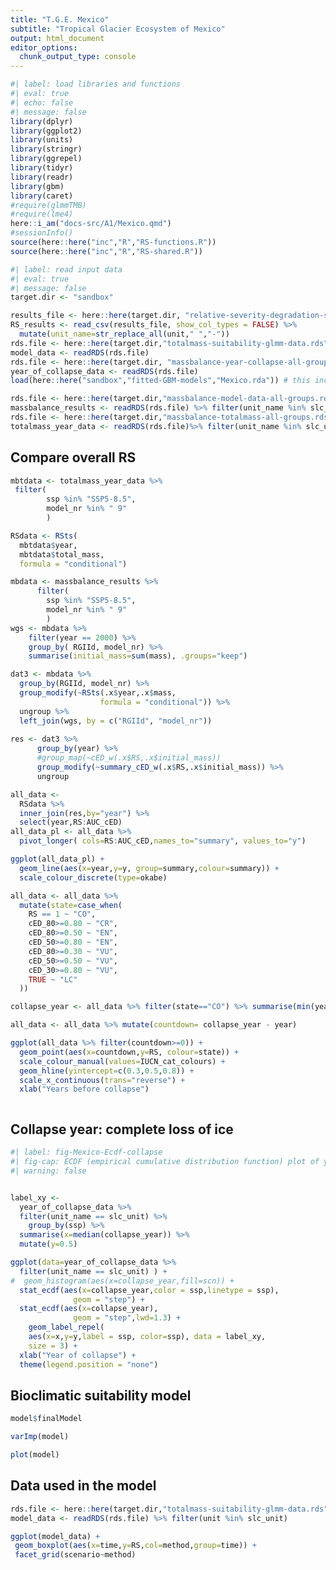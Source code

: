 ```yaml
---
title: "T.G.E. Mexico"
subtitle: "Tropical Glacier Ecosystem of Mexico"
output: html_document
editor_options: 
  chunk_output_type: console
---
```


```r
#| label: load libraries and functions
#| eval: true
#| echo: false
#| message: false
library(dplyr)
library(ggplot2)
library(units)
library(stringr)
library(ggrepel)
library(tidyr)
library(readr)
library(gbm)
library(caret)
#require(glmmTMB)
#require(lme4)
here::i_am("docs-src/A1/Mexico.qmd")
#sessionInfo()
source(here::here("inc","R","RS-functions.R"))
source(here::here("inc","R","RS-shared.R"))
```

```r
#| label: read input data 
#| eval: true
#| message: false
target.dir <- "sandbox"

results_file <- here::here(target.dir, "relative-severity-degradation-suitability-all-tropical-glaciers.csv")
RS_results <- read_csv(results_file, show_col_types = FALSE) %>%
  mutate(unit_name=str_replace_all(unit," ","-"))
rds.file <- here::here(target.dir,"totalmass-suitability-glmm-data.rds")
model_data <- readRDS(rds.file)
rds.file <- here::here(target.dir, "massbalance-year-collapse-all-groups.rds")
year_of_collapse_data <- readRDS(rds.file)
load(here::here("sandbox","fitted-GBM-models","Mexico.rda")) # this includes slc_unit

rds.file <- here::here(target.dir,"massbalance-model-data-all-groups.rds")
massbalance_results <- readRDS(rds.file) %>% filter(unit_name %in% slc_unit)
rds.file <- here::here(target.dir,"massbalance-totalmass-all-groups.rds")
totalmass_year_data <- readRDS(rds.file)%>% filter(unit_name %in% slc_unit)
```


## Compare overall RS 


```r
mbtdata <- totalmass_year_data %>% 
 filter(
        ssp %in% "SSP5-8.5",
        model_nr %in% " 9"
        ) 

RSdata <- RSts(
  mbtdata$year,
  mbtdata$total_mass,
  formula = "conditional")

mbdata <- massbalance_results %>% 
      filter(
        ssp %in% "SSP5-8.5",
        model_nr %in% " 9"
        )
wgs <- mbdata %>% 
    filter(year == 2000) %>% 
    group_by( RGIId, model_nr) %>% 
    summarise(initial_mass=sum(mass), .groups="keep") 

dat3 <- mbdata %>% 
  group_by(RGIId, model_nr) %>% 
  group_modify(~RSts(.x$year,.x$mass,
                    formula = "conditional")) %>%
  ungroup %>% 
  left_join(wgs, by = c("RGIId", "model_nr"))
  
res <- dat3 %>%
      group_by(year) %>% 
      #group_map(~cED_w(.x$RS,.x$initial_mass))
      group_modify(~summary_cED_w(.x$RS,.x$initial_mass)) %>%
      ungroup 

all_data <- 
  RSdata %>% 
  inner_join(res,by="year") %>% 
  select(year,RS:AUC_cED) 
all_data_pl <- all_data %>%
  pivot_longer( cols=RS:AUC_cED,names_to="summary", values_to="y")

ggplot(all_data_pl) +
  geom_line(aes(x=year,y=y, group=summary,colour=summary)) +
  scale_colour_discrete(type=okabe)


```

```r
all_data <- all_data %>% 
  mutate(state=case_when(
    RS == 1 ~ "CO",
    cED_80>=0.80 ~ "CR",
    cED_80>=0.50 ~ "EN",
    cED_50>=0.80 ~ "EN",
    cED_80>=0.30 ~ "VU",
    cED_50>=0.50 ~ "VU",
    cED_30>=0.80 ~ "VU",
    TRUE ~ "LC"
  ))

collapse_year <- all_data %>% filter(state=="CO") %>% summarise(min(year)) %>% pull

all_data <- all_data %>% mutate(countdown= collapse_year - year)

ggplot(all_data %>% filter(countdown>=0)) +
  geom_point(aes(x=countdown,y=RS, colour=state)) +
  scale_colour_manual(values=IUCN_cat_colours) +
  geom_hline(yintercept=c(0.3,0.5,0.8)) +
  scale_x_continuous(trans="reverse") +
  xlab("Years before collapse")



```

## Collapse year: complete loss of ice

```r
#| label: fig-Mexico-Ecdf-collapse
#| fig-cap: ECDF (empirical cumulative distribution function) plot of year of collapse for all models (black line) and for each shared socioeconomic pathways (SSP, labeled lines).
#| warning: false


label_xy <- 
  year_of_collapse_data %>% 
  filter(unit_name == slc_unit) %>%
    group_by(ssp) %>% 
  summarise(x=median(collapse_year)) %>%
  mutate(y=0.5)

ggplot(data=year_of_collapse_data %>% 
  filter(unit_name == slc_unit) ) +
#  geom_histogram(aes(x=collapse_year,fill=scn)) +
  stat_ecdf(aes(x=collapse_year,color = ssp,linetype = ssp), 
              geom = "step") +
  stat_ecdf(aes(x=collapse_year), 
              geom = "step",lwd=1.3) +
    geom_label_repel(
    aes(x=x,y=y,label = ssp, color=ssp), data = label_xy,
    size = 3) +
  xlab("Year of collapse") + 
  theme(legend.position = "none")

```

## Bioclimatic suitability model

```r
model$finalModel

varImp(model)

plot(model)
```


## Data used in the model


```r
rds.file <- here::here(target.dir,"totalmass-suitability-glmm-data.rds")
model_data <- readRDS(rds.file) %>% filter(unit %in% slc_unit)

ggplot(model_data) +
 geom_boxplot(aes(x=time,y=RS,col=method,group=time)) +
 facet_grid(scenario~method)
```